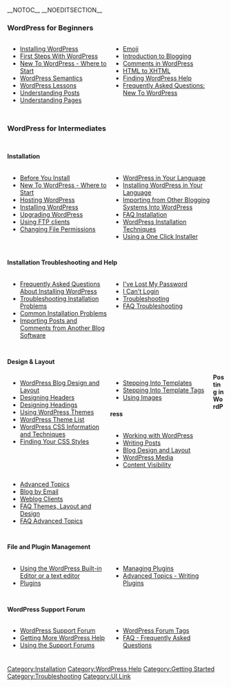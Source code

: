 {{Languages|
{{ar|البدأ_في_أستخدام_الووردبريس}}
{{bs|Započnite koristiti WordPress}}
{{de|Erste Schritte mit WordPress}}
{{en|Getting_Started_with_WordPress}}
{{es|Getting_Started_with_WordPress}}
{{fa|شروع_کار_با_وردپرس}}
{{fi|Aloittaminen}}
{{fr|Demarrer avec WordPress}}
{{id|Berkenalan dengan WordPress}}
{{lo|Getting_Started_with_WordPress}}
{{ko|Getting_Started_with_WordPress}}
{{km|Getting_Started_with_WordPress}}
{{mk|WordPress почетник}}
{{mya|Getting_Started_with_WordPress}}
{{pl|Pierwsze kroki z WordPressem}}
{{pt-br|Novo no WordPress - Por Onde Começar}}
{{pt|Novo no WordPress - Por Onde Começar}}
{{ru|Знакомство_с_WordPress}}
{{ta|வேர்ட்பிரஸ் அடிப்படைகள்}}
{{te|WordPress గురించి తెలుసుకోండి}}
{{th|Getting_Started_with_WordPress}}
{{zh-cn|开始使用_WordPress}}
{{zh-tw|開始使用_WordPress}}
{{ja|Getting_Started_with_WordPress}}
}}
__NOTOC__ __NOEDITSECTION__

===WordPress for Beginners===
<div style="width: 45%; margin:0px 6px; float:left">
* [[Installing WordPress]]
* [[First Steps With WordPress]]
* [[New To WordPress - Where to Start]]
* [[WordPress Semantics]]
* [[WordPress Lessons]]
* [[Writing_Posts|Understanding Posts]]
* [[Pages|Understanding Pages]]
</div>

<div style="width: 45%; margin:0px 6px; float:left; display: inline">
* [[Emoji]]
* [[Introduction to Blogging]]
* [[Comments in WordPress]]
* [[HTML to XHTML]]
* [[Finding WordPress Help]]
* [[FAQ New To WordPress|Frequently Asked Questions: New To WordPress]]
</div>

<div style="clear:both; height:10px">
</div>


===WordPress for Intermediates===
<div style="clear:both; height:10px">
</div>

====Installation====
<div style="width: 45%; margin:0px 6px; float:left">
* [[Before You Install]]
* [[New To WordPress - Where to Start]]
* [https://wordpress.org/about/requirements/ Hosting WordPress]
* [[Installing WordPress]]
* [[Upgrading WordPress]]
* [[FTP Clients| Using FTP clients]]
* [[Changing File Permissions]]
</div>
<div style="width: 45%; margin:0px 6px; float:left; display: inline">
* [[WordPress in Your Language]]
* [[Installing WordPress in Your Language]]
* [[Importing_Content|Importing from Other Blogging Systems Into WordPress]]
* [[FAQ Installation|FAQ Installation]]
* [[WordPress Installation Techniques]]
* [http://codex.wordpress.org/AutoInstalling_WordPress Using a One Click Installer]


</div>
<div style="clear:both; height:10px">
</div>

====Installation Troubleshooting and Help====
<div style="width: 45%; margin:0px 6px; float:left">
* [[FAQ_Installation|Frequently Asked Questions About Installing WordPress]]
* [[Troubleshooting#Installation_Problems|Troubleshooting Installation Problems]]
* [[Installing WordPress#Common_Installation_Problems|Common Installation Problems]]
* [[Importing_Content|Importing Posts and Comments from Another Blog Software]]
</div>
<div style="width: 45%; margin:0px 6px; float:left; display: inline">
* [[Resetting Your Password|I've Lost My Password]]
* [[Login Trouble|I Can't Login]]
* [[Troubleshooting]]
* [[FAQ Troubleshooting|FAQ Troubleshooting]]
</div>
<div style="clear:both; height:10px">
</div>

====Design & Layout====
<div style="width: 45%; margin:0px 6px; float:left">
* [[Blog_Design_and_Layout|WordPress Blog Design and Layout]]
*[[Designing Headers]]
*[[Designing Headings]]
* [[Using_Themes|Using WordPress Themes]]
* [[Using_Themes/Theme_List|WordPress Theme List]]
* [[CSS|WordPress CSS Information and Techniques]]
* [[Finding Your CSS Styles]]
</div>
<div style="width: 45%; margin:0px 6px; float:left; display: inline">
* [[Stepping Into Templates]] 
* [[Stepping Into Template Tags]]
* [[Using Images]]
</div>


====Posting in WordPress====
<div style="width: 45%; margin:0px 6px; float:left">
* [[Working with WordPress]]
* [[Writing_Posts|Writing Posts]]
* [[Blog Design and Layout]]
* [[Working_with_WordPress#WordPress Media|WordPress Media]]
* [[Content Visibility]]
</div>
<div style="width: 45%; margin:0px 6px; float:left; display: inline">
* [[Advanced Topics]]
* [[Blog by Email]] 
* [[Weblog_Client|Weblog Clients]] 
* [[FAQ Layout and Design|FAQ Themes, Layout and Design]] 
* [[FAQ Advanced Topics|FAQ Advanced Topics]]
</div>
<div style="clear:both; height:10px">
</div>

====File and Plugin Management====
<div style="width: 45%; margin:0px 6px; float:left">
* [[Editing Files|Using the WordPress Built-in Editor or a text editor]]
* [[Plugins]]
</div>
<div style="width: 45%; margin:0px 6px; float:left; display: inline">
* [[Managing Plugins]]
* [[Advanced Topics#WordPress Plugins and Customization|Advanced Topics - Writing Plugins]]
</div>
<div style="clear:both; height:10px">
</div>

====WordPress Support Forum====
<div style="width: 45%; margin:0px 6px; float:left">
* [http://www.wordpress.org/support WordPress Support Forum]
* [[Getting_More_Help|Getting More WordPress Help]]
* [[Using the Support Forums]]
</div>
<div style="width: 45%; margin:0px 6px; float:left; display: inline">
* [[WordPress Forum Tags]]
* [[FAQ|FAQ - Frequently Asked Questions]]
</div>
<div style="clear:both; height:10px">
</div>

{{toclist}}

[[Category:Installation]]
[[Category:WordPress Help]]
[[Category:Getting Started]]
[[Category:Troubleshooting]]
[[Category:UI Link]]